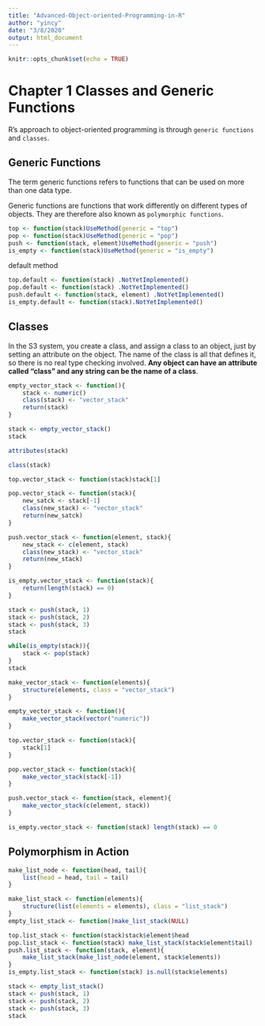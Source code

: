 ```yaml
---
title: "Advanced-Object-oriented-Programming-in-R"
author: "yincy"
date: "3/8/2020"
output: html_document
---
```


```r
knitr::opts_chunk$set(echo = TRUE)
```


# Chapter 1 Classes and Generic Functions  
R’s approach to object-oriented programming is through `generic functions` and `classes`.  

## Generic Functions  
The term generic functions refers to functions that can be used on more than one data type.  

Generic functions are functions that work differently on different types of objects. They are therefore also known as `polymorphic functions`.  

```r
top <- function(stack)UseMethod(generic = "top")
pop <- function(stack)UseMethod(generic = "pop")
push <- function(stack, element)UseMethod(generic = "push")
is_empty <- function(stack)UseMethod(generic = "is_empty")
```

default method  
```r
top.default <- function(stack) .NotYetImplemented()
pop.default <- function(stack) .NotYetImplemented()
push.default <- function(stack, element) .NotYetImplemented()
is_empty.default <- function(stack).NotYetImplemented()
```


## Classes  
In the S3 system, you create a class, and assign a class to an object, just by setting an attribute on the object. The name of the class is all that defines it, so there is no real type checking involved. **Any object can have an attribute called “class” and any string can be the name of a class**.  

```r
empty_vector_stack <- function(){
    stack <- numeric()
    class(stack) <- "vector_stack"
    return(stack)
}
```


```r
stack <- empty_vector_stack()
stack
```

```r
attributes(stack)
```

```r
class(stack)
```

```r
top.vector_stack <- function(stack)stack[1]

pop.vector_stack <- function(stack){
    new_satck <- stack[-1]
    class(new_stack) <- "vector_stack"
    return(new_satck)
}

push.vector_stack <- function(element, stack){
    new_stack <- c(element, stack)
    class(new_stack) <- "vector_stack"
    return(new_stack)
}

is_empty.vector_stack <- function(stack){
    return(length(stack) == 0)
}
```

```r
stack <- push(stack, 1)
stack <- push(stack, 2)
stack <- push(stack, 3)
stack
```

```r
while(is_empty(stack)){
    stack <- pop(stack)
}
stack
```


```r
make_vector_stack <- function(elements){
    structure(elements, class = "vector_stack")
}

empty_vector_stack <- function(){
    make_vector_stack(vector("numeric"))
}

top.vector_stack <- function(stack){
    stack[1]
}

pop.vector_stack <- function(stack){
    make_vector_stack(stack[-1])
}

push.vector_stack <- function(stack, element){
    make_vector_stack(c(element, stack))
}

is_empty.vector_stack <- function(stack) length(stack) == 0
```


## Polymorphism in Action  
```r
make_list_node <- function(head, tail){
    list(head = head, tail = tail)
}

make_list_stack <- function(elements){
    structure(list(elements = elements), class = "list_stack")
}
empty_list_stack <- function()make_list_stack(NULL)

top.list_stack <- function(stack)stack$element$head
pop.list_stack <- function(stack) make_list_stack(stack$element$tail)
push.list_stack <- function(stack, element){
    make_list_stack(make_list_node(element, stack$elements))
}
is_empty.list_stack <- function(stack) is.null(stack$elements)
```


```r
stack <- empty_list_stack()
stack <- push(stack, 1)
stack <- push(stack, 2)
stack <- push(stack, 3)
stack
```






